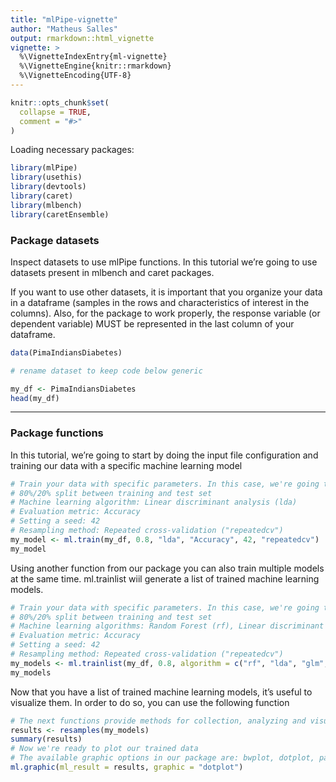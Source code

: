 ```yaml
---
title: "mlPipe-vignette"
author: "Matheus Salles"
output: rmarkdown::html_vignette
vignette: >
  %\VignetteIndexEntry{ml-vignette}
  %\VignetteEngine{knitr::rmarkdown}
  %\VignetteEncoding{UTF-8}
---
```


```r
knitr::opts_chunk$set(
  collapse = TRUE,
  comment = "#>"
)
```

Loading necessary packages:
```r
library(mlPipe)
library(usethis)
library(devtools)
library(caret)
library(mlbench)
library(caretEnsemble)
```

### Package datasets
Inspect datasets to use mlPipe functions. In this tutorial we're going to use datasets present in mlbench and caret packages.

If you want to use other datasets, it is important that you organize your data in a dataframe (samples in the rows and characteristics of interest in the columns). Also, for the package to work properly, the response variable (or dependent variable) MUST be represented in the last column of your dataframe.
```r
data(PimaIndiansDiabetes)

# rename dataset to keep code below generic

my_df <- PimaIndiansDiabetes
head(my_df)
```

--------------

### Package functions
In this tutorial, we're going to start by doing the input file configuration and training our data with a specific machine learning model

```r
# Train your data with specific parameters. In this case, we're going to use:
# 80%/20% split between training and test set
# Machine learning algorithm: Linear discriminant analysis (lda)
# Evaluation metric: Accuracy
# Setting a seed: 42
# Resampling method: Repeated cross-validation ("repeatedcv")
my_model <- ml.train(my_df, 0.8, "lda", "Accuracy", 42, "repeatedcv")
my_model
```

Using another function from our package you can also train multiple models at the same time. ml.trainlist wiil generate a list of trained machine learning models.
```r
# Train your data with specific parameters. In this case, we're going to use:
# 80%/20% split between training and test set
# Machine learning algorithms: Random Forest (rf), Linear discriminant analysis (lda), Generalized Linear Model (glm), K-Nearest Neighbour (knn)
# Evaluation metric: Accuracy
# Setting a seed: 42
# Resampling method: Repeated cross-validation ("repeatedcv")
my_models <- ml.trainlist(my_df, 0.8, algorithm = c("rf", "lda", "glm", "knn"), metric = "Accuracy", seed = 42, resampling = "repeatedcv")
my_models
```

Now that you have a list of trained machine learning models, it's useful to visualize them. In order to do so, you can use the following function
```r
# The next functions provide methods for collection, analyzing and visualizing a set of resampling results from a common data set.
results <- resamples(my_models)
summary(results)
# Now we're ready to plot our trained data
# The available graphic options in our package are: bwplot, dotplot, parallelplot and splom. In this tutorial we're going to use bwplot:
ml.graphic(ml_result = results, graphic = "dotplot")
```
